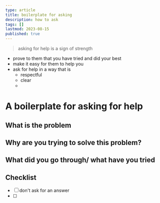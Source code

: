 ```yaml
---
type: article
title: boilerplate for asking
description: how to ask
tags: []
lastmod: 2023-08-15
published: true
---
```


> asking for help is a sign of strength

- prove to them that you have tried and did your best
- make it easy for them to help you
- ask for help in a way that is
  - respectful
  - clear
  -

# A boilerplate for asking for help

## What is the problem

## Why are you trying to solve this problem?

## What did you go through/ what have you tried

<!-- ## Did you check the error message -->
<!---->
<!-- ## What did I try -->
<!---->
<!-- ## What am I missing? -->

## Checklist

- [ ] don't ask for an answer
- [ ]
